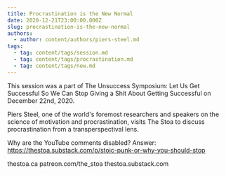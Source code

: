 ```yaml
---
title: Procrastination is the New Normal
date: 2020-12-21T23:00:00.000Z
slug: procrastination-is-the-new-normal
authors:
  - author: content/authors/piers-steel.md
tags:
  - tag: content/tags/session.md
  - tag: content/tags/procrastination.md
  - tag: content/tags/new.md
---
```


This session was a part of The Unsuccess Symposium: Let Us Get Successful So We Can Stop Giving a Shit About Getting Successful on December 22nd, 2020.

Piers Steel, one of the world's foremost researchers and speakers on the science of motivation and procrastination, visits The Stoa to discuss procrastination from a transperspectival lens.

Why are the YouTube comments disabled? Answer: https://thestoa.substack.com/p/stoic-punk-or-why-you-should-stop

thestoa.ca
patreon.com/the_stoa
thestoa.substack.com
